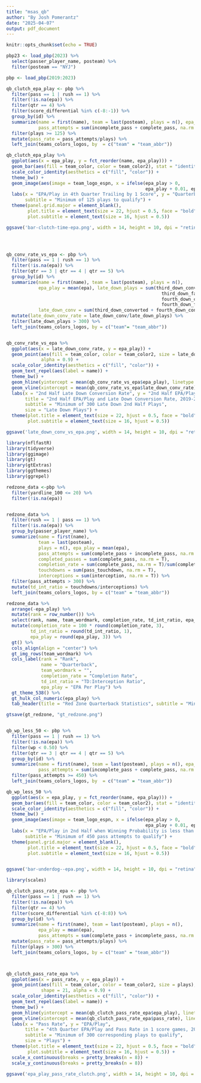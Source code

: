 ```yaml
---
title: "msas_qb"
author: "By Josh Pomerantz"
date: "2025-04-07"
output: pdf_document
---
```


```r
knitr::opts_chunk$set(echo = TRUE)
```


```r
pbp23 <- load_pbp(2023) %>%
  select(passer_player_name, posteam) %>%
  filter(posteam == "NYJ")

pbp <- load_pbp(2019:2023) 

qb_clutch_epa_play <- pbp %>%
  filter(pass == 1 | rush == 1) %>%
  filter(!is.na(epa)) %>% 
  filter(qtr == 4) %>%
  filter(score_differential %in% c(-8:-1)) %>%
  group_by(id) %>%
  summarize(name = first(name), team = last(posteam), plays = n(), epa_play = mean(epa), 
            pass_attempts = sum(incomplete_pass + complete_pass, na.rm = T)) %>%
  filter(plays >= 125) %>%
  mutate(pass_rate = pass_attempts/plays) %>%
  left_join(teams_colors_logos, by  = c("team" = "team_abbr"))

qb_clutch_epa_play %>%
  ggplot(aes(x = epa_play, y = fct_reorder(name, epa_play))) + 
  geom_bar(aes(fill = team_color, color = team_color2), stat = "identity", alpha = 0.9) + 
  scale_color_identity(aesthetics = c("fill", "color")) +
  theme_bw() + 
  geom_image(aes(image = team_logo_espn, x = ifelse(epa_play > 0,
                                                    epa_play + 0.01, epa_play - 0.01)), asp = 16/9, size = 0.03) +
  labs(x = "EPA/Play in 4th Quarter Trailing by 1 Score", y = "Quarterback", title = "Quarterback's Clutch Time EPA/Play, 2019-2023", 
       subtitle = "Minimum of 125 plays to qualify") + 
  theme(panel.grid.major = element_blank(),
        plot.title = element_text(size = 22, hjust = 0.5, face = "bold"),
        plot.subtitle = element_text(size = 16, hjust = 0.5))

ggsave('bar-clutch-time-epa.png', width = 14, height = 10, dpi = "retina")


  
```


```r
qb_conv_rate_vs_epa <- pbp %>%
  filter(pass == 1 | rush == 1) %>%
  filter(!is.na(epa)) %>%
  filter(qtr == 3 | qtr == 4 | qtr == 5) %>%
  group_by(id) %>%
  summarize(name = first(name), team = last(posteam), plays = n(), 
            epa_play = mean(epa), late_down_plays = sum(third_down_converted + 
                                                          third_down_failed +
                                                          fourth_down_converted +
                                                          fourth_down_failed, na.rm = T),
            late_down_conv = sum(third_down_converted + fourth_down_converted, na.rm = T)) %>%
  mutate(late_down_conv_rate = late_down_conv/late_down_plays) %>%
  filter(late_down_plays > 300) %>%
  left_join(teams_colors_logos, by = c("team"= "team_abbr"))


qb_conv_rate_vs_epa %>%
  ggplot(aes(x = late_down_conv_rate, y = epa_play)) + 
  geom_point(aes(fill = team_color, color = team_color2, size = late_down_plays), shape = 21,
             alpha = 0.9) + 
  scale_color_identity(aesthetics = c("fill", "color")) + 
  geom_text_repel(aes(label = name)) + 
  theme_bw() +
  geom_hline(yintercept = mean(qb_conv_rate_vs_epa$epa_play), linetype = 'dashed')+
  geom_vline(xintercept = mean(qb_conv_rate_vs_epa$late_down_conv_rate), linetype = 'dashed') + 
  labs(x = "2nd Half Late Down Conversion Rate", y = "2nd Half EPA/Play",
       title = "2nd Half EPA/Play and Late Down Conversion Rate, 2019-2023",
       subtitle = "Minimum of 300 Late Down 2nd Half Plays",
       size = "Late Down Plays") + 
  theme(plot.title = element_text(size = 22, hjust = 0.5, face = "bold"),
        plot.subtitle = element_text(size = 16, hjust = 0.5))

ggsave('late_down_conv_vs_epa.png', width = 14, height = 10, dpi = "retina")
```


```r
library(nflfastR)
library(tidyverse)
library(ggimage)
library(gt)
library(gtExtras)
library(ggthemes)
library(ggrepel)

redzone_data <-pbp %>%
  filter(yardline_100 <= 20) %>%
  filter(!is.na(epa)) 


redzone_data %>%
  filter(rush == 1 | pass == 1) %>%
  filter(!is.na(epa)) %>%
  group_by(passer_player_name) %>%
  summarize(name = first(name), 
            team = last(posteam),
            plays = n(), epa_play = mean(epa),
            pass_attempts = sum(complete_pass + incomplete_pass, na.rm = T),
            completed_passes = sum(complete_pass, na.rm = T),
            completion_rate = sum(complete_pass, na.rm = T)/sum(complete_pass + incomplete_pass, na.rm = T),
            touchdowns = sum(pass_touchdown, na.rm = T),
            interceptions = sum(interception, na.rm = T)) %>%
  filter(pass_attempts > 300) %>%
  mutate(td_int_ratio = touchdowns/interceptions) %>%
  left_join(teams_colors_logos, by = c("team" = "team_abbr"))

redzone_data %>%
  arrange(-epa_play) %>%
  mutate(rank = row_number()) %>%
  select(rank, name, team_wordmark, completion_rate, td_int_ratio, epa_play) %>%
  mutate(completion_rate = 100 * round(completion_rate, 3),
         td_int_ratio = round(td_int_ratio, 1),
         epa_play = round(epa_play, 3)) %>%
  gt() %>%
  cols_align(align = "center") %>%
  gt_img_rows(team_wordmark) %>%
  cols_label(rank = "Rank",
             name = "Quarterback",
             team_wordmark = "",
             completion_rate = "Completion Rate",
             td_int_ratio = "TD:Interception Ratio",
             epa_play = "EPA Per Play") %>%
  gt_theme_538() %>%
  gt_hulk_col_numeric(epa_play) %>%
  tab_header(title = "Red Zone Quarterback Statistics", subtitle = "Minimum 300 Red Zone pass attempts to qualify")

gtsave(gt_redzone, "gt_redzone.png")



```


```r
qb_wp_less_50 <- pbp %>%
  filter(pass == 1 | rush == 1) %>%
  filter(!is.na(epa)) %>% 
  filter(wp < 0.50) %>%
  filter(qtr == 3 | qtr == 4 | qtr == 5) %>%
  group_by(id) %>%
  summarize(name = first(name), team = last(posteam), plays = n(), epa_play = mean(epa), 
            pass_attempts = sum(incomplete_pass + complete_pass, na.rm = T)) %>%
  filter(pass_attempts >= 450) %>%
  left_join(teams_colors_logos, by  = c("team" = "team_abbr"))

qb_wp_less_50 %>%
  ggplot(aes(x = epa_play, y = fct_reorder(name, epa_play))) + 
  geom_bar(aes(fill = team_color, color = team_color2), stat = "identity", alpha = 0.9) + 
  scale_color_identity(aesthetics = c("fill", "color")) +
  theme_bw() + 
  geom_image(aes(image = team_logo_espn, x = ifelse(epa_play > 0,
                                                    epa_play + 0.01, epa_play - 0.01)), asp = 16/9, size = 0.03) +
  labs(x = "EPA/Play in 2nd Half when Winning Probability is less than 50%", y = "Quarterback", title = "Quarterback's Underdog EPA/Play, 2019-2023", 
       subtitle = "Minimum of 450 pass attempts to qualify") + 
  theme(panel.grid.major = element_blank(),
        plot.title = element_text(size = 22, hjust = 0.5, face = "bold"),
        plot.subtitle = element_text(size = 16, hjust = 0.5))


ggsave('bar-underdog--epa.png', width = 14, height = 10, dpi = "retina")
```




```r
library(scales)

qb_clutch_pass_rate_epa <- pbp %>%
  filter(pass == 1 | rush == 1) %>%
  filter(!is.na(epa)) %>%
  filter(qtr == 4) %>%
  filter(score_differential %in% c(-8:8)) %>%
  group_by(id) %>%
  summarize(name = first(name), team = last(posteam), plays = n(), 
            epa_play = mean(epa),
            pass_attempts = sum(complete_pass + incomplete_pass, na.rm = T)) %>%
  mutate(pass_rate = pass_attempts/plays) %>%
  filter(plays > 300) %>%
  left_join(teams_colors_logos, by = c("team" = "team_abbr"))



qb_clutch_pass_rate_epa %>%
  ggplot(aes(x = pass_rate, y = epa_play)) + 
  geom_point(aes(fill = team_color, color = team_color2, size = plays), 
             shape = 21, alpha = 0.9) + 
  scale_color_identity(aesthetics = c("fill", "color")) +
  geom_text_repel(aes(label = name)) + 
  theme_bw() +
  geom_hline(yintercept = mean(qb_clutch_pass_rate_epa$epa_play), linetype = 'dashed') + 
  geom_vline(xintercept = mean(qb_clutch_pass_rate_epa$pass_rate), linetype = 'dashed') + 
  labs(x = "Pass Rate", y = "EPA/Play",
       title = "4th Quarter EPA/Play and Pass Rate in 1 score games, 2019-2023",
       subtitle = "Minimum of 300 corresponding plays to qualify",
       size = "Plays") + 
  theme(plot.title = element_text(size = 22, hjust = 0.5, face = "bold"),
        plot.subtitle = element_text(size = 16, hjust = 0.5)) + 
  scale_x_continuous(breaks = pretty_breaks(n = 8)) + 
  scale_y_continuous(breaks = pretty_breaks(n = 8))

ggsave('epa_play_pass_rate_clutch.png', width = 14, height = 10, dpi = "retina")


  
```

